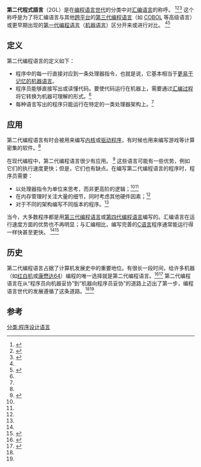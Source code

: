 {{otheruses|subject=编程语言世代中对一定发展阶段的语言的分类|other=确切的一类语言|汇编语言}}

'''第二代程式語言'''（2GL）是在[[编程语言世代|编程语言世代]]的分类中对[[汇编语言|汇编语言]]的称呼。
<ref name="Computer Hope">{{Cite web |url=http://www.computerhope.com/jargon/num/1gl.htm |title="Computer Hope, Generation languages" |accessdate=2020-01-29 |archive-date=2017-07-04 |archive-url=https://web.archive.org/web/20170704045335/https://www.computerhope.com/jargon/num/1gl.htm |dead-url=yes }}</ref><ref name="Brookshear">{{cite book |last1=Brookshear |first1=J. Glenn |title=Computer science : an overview |publisher=Addison-Wesley |isbn=0-13-256903-5 |pages=240–241 |edition=11th}}</ref><ref name=":0">{{Cite web|url=http://www.uni-miskolc.hu/~geofiz/Oktatok/vass/Generations_and_paradigms.pdf|title=Programming Language generations and Programming Paradigms|last=Vass|first=Péter|date=|website=|archive-url=https://web.archive.org/web/20200129065933/http://www.uni-miskolc.hu/~geofiz/Oktatok/vass/Generations_and_paradigms.pdf|archive-date=2020-01-29|access-date=|dead-url=yes}}</ref>
这个称呼是为了将汇编语言与其他[[跨平台|跨平台]]的[[第三代编程语言|第三代编程语言]]（如 [[COBOL|COBOL]] 等高级语言）或更早期出现的[[第一代编程语言|第一代编程语言]]（[[机器语言|机器语言]]）区分开来或进行对比。
<ref name="Brookshear" /><ref name=":1">{{Cite web|url=http://www.wisegeek.com/what-are-programming-language-generations.htm|title=What Are Programming Language Generations?|website=wiseGEEK|language=en-US|access-date=2019-06-11}}</ref>

== 定义 ==
第二代编程语言的定义如下：

* 程序中的每一行直接对应到一条处理器指令，也就是说，它基本相当于[[记忆术|更易于记忆的机器语言]]。
* 程序员能够直接写出或读懂代码。要使代码运行在机器上，需要通过[[汇编语言|汇编过程]]将它转换为机器可理解的形式。<ref name=":1" />
* 每种语言写出的程序只能运行在特定的一类处理器架构上。<ref name="Brookshear" />

== 应用 ==
第二代编程语言有时会被用来编写[[内核|内核]]或[[驱动程序|驱动程序]]，有时候也用来编写游戏等计算密集的软件。<ref name="Computer Hope" />

在现代编程中，第二代编程语言很少有应用。
<ref>{{Cite web|url=http://statisticstimes.com/tech/top-computer-languages.php|title=Top Computer Languages 2019 - StatisticsTimes.com|website=statisticstimes.com|access-date=2019-06-11|archive-url=https://archive.today/20190612064009/http://statisticstimes.com/tech/top-computer-languages.php|archive-date=2019-06-12|dead-url=no}}</ref>
这些语言可能有一些优势，例如它们的执行速度更快；但是，它们也有缺点。在编写第二代编程语言的程序时，程序员需要：

* 以处理器指令为单位来思考，而非更高阶的逻辑；<ref name="Brookshear" /><ref name=":0" />
* 在内存管理时关注大量的细节，同时考虑其他硬件因素；<ref name="Brookshear" />
* 对于不同的架构编写不同版本的程序。<ref name=":0" />

当今，大多数程序都是用[[第三代编程语言|第三代编程语言]]或[[第四代编程语言|第四代编程语言]]编写的。汇编语言在运行速度方面的优势也不再明显；与汇编相比，编写完善的[[C语言|C语言]]程序通常能运行得一样快甚至更快。
<ref name="Brookshear" /><ref>{{cite web |last1=Walls |first1=Colin |title=Why C is faster than assembly |url=https://blogs.mentor.com/colinwalls/blog/2013/02/18/why-c-is-faster-than-assembly/ |website=Mentor, a Sieman's Business |publisher=Mentor Inc. |accessdate=11 June 2019}}</ref>

== 历史 ==
第二代编程语言占据了计算机发展史中的重要地位。有很长一段时间，给许多机器（如[[红白机|红白机]]或[[康懋达64|康懋达64]]）编程的唯一选择就是第二代编程语言。<ref>{{cite web |last1=Commodore corporation |title=C64 programmer's reference |url=https://www.commodore.ca/manuals/c64_programmers_reference/c64-programmers_reference_guide-05-basic_to_machine_language.pdf |publisher=Commodore corporation |accessdate=11 June 2019}}</ref><ref>{{cite web |author1=Wikibooks contributors |title=NES assembly |url=https://en.wikibooks.org/w/index.php?title=NES_Programming&oldid=3551383 |website=Wikibooks: NES Assembly |accessdate=11 June 2019}}</ref>
第二代编程语言在从“程序员向机器妥协”到“机器向程序员妥协”的道路上迈出了第一步，编程语言世代的发展遵循了这条道路。<ref name="Brookshear" /><ref name=":0" />

== 参考 ==
{{Reflist}}

{{程式語言世代}}


[[分类:程序设计语言|分类:程序设计语言]]